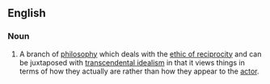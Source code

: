 ==English==
{{wikipedia}}

===Noun===
{{en-noun|head=[[transcendental]] [[realism]]}}
# {{label|en|philosophy}} A branch of [[philosophy]] which deals with the [[ethic of reciprocity]] and can be juxtaposed with [[transcendental idealism]] in that it views things in terms of how they actually are rather than how they appear to the [[actor]].